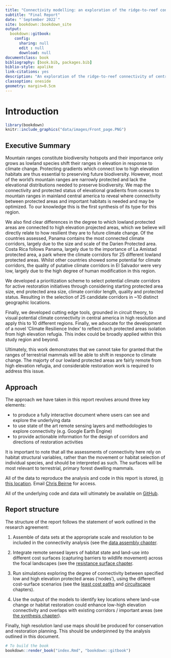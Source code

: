 ```yaml
--- 
title: "Connectivity modelling: an exploration of the ridge-to-reef connectivity of central America"
subtitle: "Final Report"
date: "`September 2022`"
site: bookdown::bookdown_site
output:
  bookdown::gitbook: 
    config: 
      sharing: null
      edit : null
      download: null
documentclass: book
bibliography: [book.bib, packages.bib]
biblio-style: apalike
link-citations: yes
description: "An exploration of the ridge-to-reef connectivity of central America"
classoption: oneside
geometry: margin=0.5cm
---
```



# Introduction {#intro}

```r
library(bookdown)
knitr::include_graphics("data/images/Front_page.PNG")
```

## Executive Summary

Mountain ranges constitute biodiversity hotspots and their importance only grows as lowland species shift their ranges in elevation in response to climate change. Protecting gradients which connect low to high elevation habitats are thus essential to preserving future biodiversity. However, most of the world’s mountain ranges are narrowly protected and lack the elevational distributions needed to preserve biodiversity. We map the connectivity and protected status of elevational gradients from oceans to mountain ranges in mainland central america to reveal where connectivity between protected areas and important habitats is needed and may be optimized. To our knowledge this is the first synthesis of its type for this region.

We also find clear differences in the degree to which lowland protected areas are connected to high elevation projected areas, which we believe will directly relate to how resilient they are to future climate change. Of the countries assessed, Panama contains the most connected climate corridors, largely due to the size and scale of the Darien Protected area. Costa Rica follows Panama, largely due to the importance of La Amistad protected area, a park where the climate corridors for 25 different lowland protected areas. Whilst other countries showed some potential for climate corridors, the quality of putative climate corridors in El Salvador were very low, largely due to the high degree of human modification in this region.  

We developed a prioritization scheme to select potential climate corridors for active restoration initiatives through considering starting protected area size, end protected area size, climate corridor length, quality and protected status. Resulting in the selection of 25 candidate corridors in ~10 distinct geographic locations.

Finally, we developed cutting edge tools, grounded in circuit theory, to visual potential climate connectivity in central america in high resolution and apply this to 10 different regions. Finally,  we advocate for the development of a novel 'Climate Resilience Index' to reflect each protected areas isolation from high elevation refugia. This index could be broadly applied within this study region and beyond. 

Ultimately, this work demonstrates that we cannot take for granted that the ranges of terrestrial mammals will be able to shift in responce to climate change. The majorty of our lowland protected areas are fairly remote from high elevation refugia, and considerable restoration work is required to address this issue. 

## Approach
The approach we have taken in this report revolves around three key elements:

- to produce a fully interactive document where users can see and explore the underlying data
- to use state of the art remote sensing layers and methodologies to explore connectivity (e.g. Google Earth Engine)
- to provide actionable information for the design of corridors and directions of restoration activities

It is important to note that all the assessments of connectivity here rely on habitat structural variables, rather than the movement or habitat selection of individual species, and should be interpreted as such. The surfaces will be most relevant to terrestrial, primary forest dwelling mammals.

All of the data to reproduce the analysis and code in this report is stored, [in this location](https://drive.google.com/drive/folders/1DQNtNzUbqjZsT1kXZGW2fzHFFf7Y7kcZ?usp=sharing). Email [Chris Beirne](c.w.beirne@gmail.com) for access. 

All of the underlying code and data will ultimately be available on [GitHub](https://github.com/ChrisBeirne/Osa-Conservation-Connectivity-Project). 

## Report structure

The structure of the report follows the statement of work outlined in the research agreement:

1) Assemble of data sets at the appropriate scale and resolution to be included in the connectivity analysis (see the [data assembly chapter](#data-assembly).

2) Integrate remote sensed layers of habitat state and land-use into different cost surfaces (capturing barriers to wildlife movement) across the focal landscapes (see the [resistance surface chapter](#cost-surface). 

3) Run simulations exploring the degree of connectivity between specified low and high elevation protected areas (‘nodes’), using the different cost-surface scenarios (see the [least cost paths](#lcp) and [circuitscape](#circuitscape) chapters). 

4) Use the output of the models to identify key locations where land-use change or habitat restoration could enhance low-high elevation connectivity and overlaps with existing corridors / important areas (see [the synthesis chapter](#synthesis)). 

Finally, high resolution land use maps should be produced for conservation and restoration planning. This should be underpinned by the analysis outlined in this document.


```r
# To build the book
bookdown::render_book("index.Rmd", "bookdown::gitbook")

```

